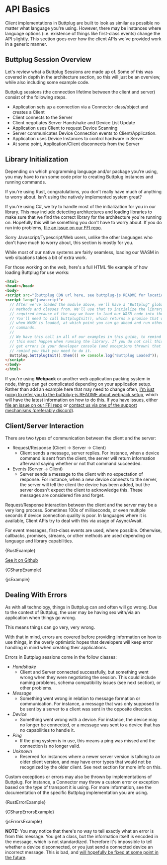 
# API Basics

Client implementations in Buttplug are built to look as similar as possible no matter what language
you're using. However, there may be instances where language options (i.e. existence of things like
first-class events) change the API slightly. This section goes over how the client APIs we've
provided work in a generic manner.

## Buttplug Session Overview

Let's review what a Buttplug Sessions are made up of. Some of this was covered in depth in the
architecture section, so this will just be an overview, while also including some example code.

Buttplug sessions (the connection lifetime between the client and server) consist of the following
steps.

- Application sets up a connection via a Connector class/object and creates a Client
- Client connects to the Server
- Client negotiates Server Handshake and Device List Update
- Application uses Client to request Device Scanning
- Server communicates Device Connection events to Client/Application.
- Application uses Device Instances to control hardware in Server
- At some point, Application/Client disconnects from the Server

## Library Initialization

Depending on which programming language and/or package you're using, you may have to run some code
prior to creating Buttplug instances and running commands.

<Tabs>
<TabItem value="rust" label="Rust">

If you're using Rust, congratulations, you don't really have much of anything to worry about. Isn't
using the natively implemented system great?

</TabItem>
<TabItem value="csharp" label="C#">

If you're using C#, we try to handle most of the initialization for you in our library. This may
include detecting architectures and loading libraries to make sure that we find the correct library
for the architecture you're running on. Hopefully this will be something you don't have to worry
about. If you do run into problems, [file an issue on our FFI
repo](https://github.com/buttplugio/buttplug-rs-ffi).

</TabItem>
<TabItem value="js" label="Javascript">

Sorry Javascript/Typescript/Web users, unlike the other languages who don't have much to worry
about, this section is mostly for you.

While most of our native systems are fairly seamless, loading our WASM in web situations takes a bit
of extra work.

For those working on the web, here's a full HTML file example of how loading Buttplug for use works:

```html
<html>
<head></head>
<body>
<script src="[buttplug CDN url here, see buttplug-js README for location/version]"></script>
<script lang="javascript">
  // After we've loaded the module above, we'll have a "Buttplug" global we can access 
  // methods and classes from. We'll use that to initialize the library. This is 
  // required because of the way we have to load our WASM code into the application. 
  // You'll need to call buttplugInit(), which returns a promise that will resolve 
  // when WASM is loaded, at which point you can go ahead and run other Buttplug 
  // commands.
  //
  // We have this call in all of our examples in this guide, to remind users that
  // this must happen when running the library. If you do not call this, you'll
  // get errors in your developer console (and exceptions thrown) that will
  // remind you that you need to do it.
  Buttplug.buttplugInit().then(() => console.log("Buttplug Loaded"));
</script>
</body>
</html>
```

If you're using **Webpack** or another web application packing system in node, things can get
complicated depending on your application setup. Rather than add an example here that may need to
change often, [I'm just going to refer you to the buttplug-js README about webpack
setup](https://github.com/buttplugio/buttplug-rs-ffi/tree/master/js#using-buttplug-with-webpack),
which will have the latest information on how to do this. If you have issues, either  [file an issue
on our FFI repo](https://github.com/buttplugio/buttplug-rs-ffi) or [contact us via one of the
support mechanisms (preferably discord)](intro/getting-help).

</TabItem>
</Tabs>

## Client/Server Interaction

There are two types of communication between the client and the server:

- Request/Response (Client -> Server -> Client)
    - Client sends a message, server replies. For instance, when a device command is sent from the
      client, the server will return information afterward saying whether or not that command
      succeeded.
- Events (Server -> Client)
    - Server sends a message to the client with no expectation of response. For instance, when a new
      device connects to the server, the server will tell the client the device has been added, but
      the server doesn't expect the client to acknowledge this. These messages are considered fire
      and forget.

Request/Response interaction between the client and the server may be a very long process. Sometimes
100s of milliseconds, or even multiple seconds if device connection quality is poor. In languages
where it is available, Client APIs try to deal with this via usage of Async/Await.

For event messages, first-class events are used, where possible. Otherwise, callbacks, promises,
streams, or other methods are used depending on language and library capabilities.

<Tabs groupId="examples">
<TabItem value="rust" label="Rust">


<CodeBlock language="rust">{RustExample}</CodeBlock>

</TabItem>
<TabItem value="csharp" label="C#">

[See it on Github](https://github.com/buttplugio/buttplug-developer-guide/tree/master/examples/csharp/AsyncExample)


<CodeBlock language="csharp">{CSharpExample}</CodeBlock>

</TabItem>
<TabItem value="js" label="Javascript">


<CodeBlock language="js">{jsExample}</CodeBlock>

</TabItem>
</Tabs>

## Dealing With Errors

As with all technology, things in Buttplug can and often will go wrong. Due to the context of
Buttplug, the user may be having sex with/via an application when things go wrong.

This means things can go very, very wrong. 

With that in mind, errors are covered before providing information on how to use things, in the
overly optimistic hopes that developers will keep error handling in mind when creating their
applications.

Errors in Buttplug sessions come in the follow classes:

* *Handshake*
    * Client and Server connected successfully, but something went wrong when they were negotiating
      the session. This could include naming problems, schema compatibility issues (see next
      section), or other problems.
* *Message*
    * Something went wrong in relation to message formation or communication. For instance, a
      message that was only supposed to be sent by a server to a client was sent in the opposite
      direction.
* *Device*
    * Something went wrong with a device. For instance, the device may no longer be connected, or a
      message was sent to a device that has no capabilities to handle it.
* *Ping*
    * If the ping system is in use, this means a ping was missed and the connection is no longer
      valid.
* *Unknown*
    * Reserved for instances where a newer server version is talking to an older client version, and
      may have error types that would not be recognized by the older client. See next section for
      more info on this.

Custom exceptions or errors may also be thrown by implementations of Buttplug. For instance, a
Connector may throw a custom error or exception based on the type of transport it is using. For more
information, see the documentation of the specific Buttplug implementation you are using.

<Tabs groupId="examples">
<TabItem value="rust" label="Rust">


<CodeBlock language="rust">{RustErrorExample}</CodeBlock>

</TabItem>
<TabItem value="csharp" label="C#">


<CodeBlock language="csharp">{CSharpErrorsExample}</CodeBlock>

</TabItem>
<TabItem value="js" label="Javascript">


<CodeBlock language="js">{jsErrorsExample}</CodeBlock>

</TabItem>
</Tabs>

**NOTE:** You may notice that there's no way to tell exactly what an error is from this message. You
get a class, but the information itself is encoded in the message, which is not standardized.
Therefore it's impossible to tell whether a device disconnected, or you just send a connected device
an incorrect message. This is bad, and [will hopefully be fixed at some point in the
future](https://github.com/buttplugio/buttplug/issues/70).
